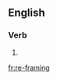 ==English==

===Verb===
{{head|en}}

# {{present participle of|re-frame|lang=en}}

[[fr:re-framing]]